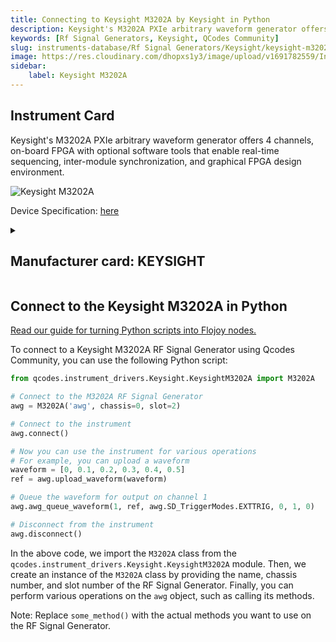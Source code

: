 ```yaml
---
title: Connecting to Keysight M3202A by Keysight in Python
description: Keysight's M3202A PXIe arbitrary waveform generator offers 4 channels, on-board FPGA with optional software tools that enable real-time sequencing, inter-module synchronization, and graphical FPGA design environment.
keywords: [Rf Signal Generators, Keysight, QCodes Community] 
slug: instruments-database/Rf Signal Generators/Keysight/keysight-m3202a 
image: https://res.cloudinary.com/dhopxs1y3/image/upload/v1691782559/Instruments/RF%20Signal%20Generator/Keysight-M3202A/Keysight-M3202A.png
sidebar:
    label: Keysight M3202A 
---
```



## Instrument Card

Keysight's M3202A PXIe arbitrary waveform generator offers 4 channels, on-board FPGA with optional software tools that enable real-time sequencing, inter-module synchronization, and graphical FPGA design environment.



![Keysight M3202A](https://res.cloudinary.com/dhopxs1y3/image/upload/v1691782559/Instruments/RF%20Signal%20Generator/Keysight-M3202A/Keysight-M3202A.png)

Device Specification: [here](https://www.keysight.com/us/en/assets/7018-05392/data-sheets/5992-1798.pdf)

<details style={{ marginTop: "15px"}}>
<summary><h2 style={{display:'inline'}}>Manufacturer card: KEYSIGHT</h2></summary>

![KEYSIGHT](https://res.cloudinary.com/dhopxs1y3/image/upload/v1692125973/Instruments/Vendor%20Logos/Keysight.png)

Keysight Technologies, or Keysight, is an American company that manufactures electronics test and measurement equipment and software

- Headquarters: USA
- Yearly Revenue (millions, USD): 5420
- Vendor Website: [here](https://www.keysight.com/us/en/home.html)

</details>


<FeaturedInstrumentVideo category="RF_SIGNAL_GENERATORS" />

## Connect to the Keysight M3202A in Python

[Read our guide for turning Python scripts into Flojoy nodes.](https://docs.flojoy.ai/contribution/blocks/custom-flojoy-block/)



<Tabs>
<TabItem value="Flojoy" label="Flojoy" className="flojoy-instrument-tabs">

<SectionsCard category="RF_SIGNAL_GENERATORS" manufacturer="Keysight"></SectionsCard>

</TabItem>
<TabItem value="QCodes Community" label="QCodes Community">

To connect to a Keysight M3202A RF Signal Generator using Qcodes Community, you can use the following Python script:

```python
from qcodes.instrument_drivers.Keysight.KeysightM3202A import M3202A

# Connect to the M3202A RF Signal Generator
awg = M3202A('awg', chassis=0, slot=2)

# Connect to the instrument
awg.connect()

# Now you can use the instrument for various operations
# For example, you can upload a waveform
waveform = [0, 0.1, 0.2, 0.3, 0.4, 0.5]
ref = awg.upload_waveform(waveform)

# Queue the waveform for output on channel 1
awg.awg_queue_waveform(1, ref, awg.SD_TriggerModes.EXTTRIG, 0, 1, 0)

# Disconnect from the instrument
awg.disconnect()
```

In the above code, we import the `M3202A` class from the `qcodes.instrument_drivers.Keysight.KeysightM3202A` module. Then, we create an instance of the `M3202A` class by providing the name, chassis number, and slot number of the RF Signal Generator. Finally, you can perform various operations on the `awg` object, such as calling its methods.

Note: Replace `some_method()` with the actual methods you want to use on the RF Signal Generator.

</TabItem>
</Tabs>